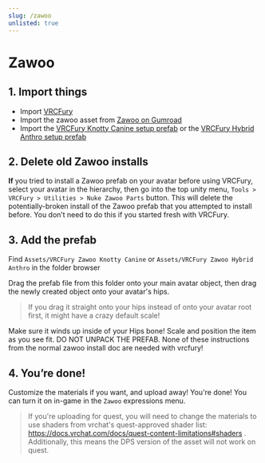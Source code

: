 ---
slug: /zawoo
unlisted: true
---

# Zawoo

## 1. Import things

* Import [VRCFury](https://vrcfury.com/download)
* Import the zawoo asset from [Zawoo on Gumroad](https://zawoo.gumroad.com/)
* Import the [VRCFury Knotty Canine setup prefab](https://mega.nz/folder/RHdhRISJ#kyXnYywzLWdPLkYzq4Fgtg)
  or the [VRCFury Hybrid Anthro setup prefab](https://mega.nz/folder/IKNhjQDI#rP8CdxCYVfZxdWPbSYYWQg)

## 2. Delete old Zawoo installs

**If** you tried to install a Zawoo prefab on your avatar before using VRCFury, select your avatar in the hierarchy, then go into the top unity menu, `Tools > VRCFury > Utilities > Nuke Zawoo Parts` button. This will delete the potentially-broken install of the Zawoo prefab that you attempted to install before. You don’t need to do this if you started fresh with VRCFury.

## 3. Add the prefab

Find `Assets/VRCFury Zawoo Knotty Canine` or `Assets/VRCFury Zawoo Hybrid Anthro` in the folder browser

Drag the prefab file from this folder onto your main avatar object, then drag the newly created object onto your avatar's hips.

> If you drag it straight onto your hips instead of onto your avatar root first, it might have a crazy default scale!

Make sure it winds up inside of your Hips bone! Scale and position the item as you see fit. DO NOT UNPACK THE PREFAB. None of these instructions from the normal zawoo install doc are needed with vrcfury!

## 4. You’re done!

Customize the materials if you want, and upload away! You're done! You can turn it on in-game in the `Zawoo` expressions menu.

> If you're uploading for quest, you will need to change the materials to use shaders from vrchat's quest-approved shader list: https://docs.vrchat.com/docs/quest-content-limitations#shaders . Additionally, this means the DPS version of the asset will not work on quest.
